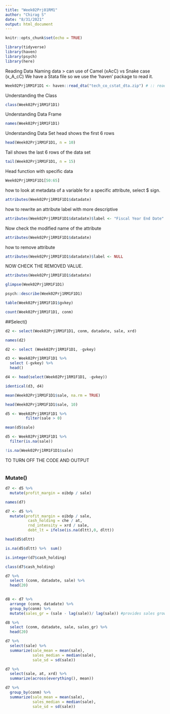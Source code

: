 ```yaml
---
title: "Week02Prj01RM1"
author: "Chirag S"
date: "8/31/2021"
output: html_document
---
```


```r
knitr::opts_chunk$set(echo = TRUE)

library(tidyverse)
library(haven)
library(psych)
library(here)


```

Reading Data
Naming data > can use of Camel (xAcC) vs Snake case (x_A_cC)
We have a Stata file so we use the 'haven' package to read it.

```r

Week02Prj1RM1F1D1 <- haven::read_dta("tech_co_cstat_dta.zip") # :: reads a stata file comes from haven package

```

Understanding the Class

```r
class(Week02Prj1RM1F1D1)

```
Understanding Data Frame

```r

names(Week02Prj1RM1F1D1)

```
Understanding Data Set
head shows the first 6 rows

```r
head(Week02Prj1RM1F1D1, n = 10)

```

Tail shows the last 6 rows of the data set

```r
tail(Week02Prj1RM1F1D1, n = 15)
```


Head function with specific data

```r
Week02Prj1RM1F1D1[50:65]
```


how to look at metadata of a variable
for a specific attribute, select $ sign. 

```r
attributes(Week02Prj1RM1F1D1$datadate)

```

how to rewrite an attribute label with more descriptive

```r
attributes(Week02Prj1RM1F1D1$datadate)$label <- "Fiscal Year End Date"

```

Now check the modified name of the attribute

```r
attributes(Week02Prj1RM1F1D1$datadate)
```

how to remove attribute

```r
attributes(Week02Prj1RM1F1D1$datadate)$label <- NULL
```

NOW CHECK THE REMOVED VALUE. 

```r
attributes(Week02Prj1RM1F1D1$datadate)
```
```r
glimpse(Week02Prj1RM1F1D1)

```


```r

psych::describe(Week02Prj1RM1F1D1)

```

```r

table(Week02Prj1RM1F1D1$gvkey)

```

```r
count(Week02Prj1RM1F1D1, conm)
```
##Select()

```r

d2 <- select(Week02Prj1RM1F1D1, conm, datadate, sale, xrd)

```

```r

names(d2)

```

```r
d2 <- select (Week02Prj1RM1F1D1, -gvkey)
```

```r

d3 <- Week02Prj1RM1F1D1 %>% 
  select (-gvkey) %>% 
  head()

```


```r

d4 <- head(select(Week02Prj1RM1F1D1, -gvkey))

```

```r

identical(d3, d4)
```

```r
mean(Week02Prj1RM1F1D1$sale, na.rm = TRUE)


```
```r

head(Week02Prj1RM1F1D1$sale, 10)

```
```r

d5 <- Week02Prj1RM1F1D1 %>% 
         filter(sale > 0)
```



```r

mean(d5$sale)

```


```r

d5 <- Week02Prj1RM1F1D1 %>% 
  filter(is.na(sale))
```


```r

!is.na(Week02Prj1RM1F1D1$sale)

```
TO TURN OFF THE CODE AND OUTPUT 

```r


```

### Mutate()

```r

d7 <- d5 %>% 
  mutate(profit_margin = oibdp / sale)
```


```r

names(d7)
```

```r

d7 <- d5 %>% 
  mutate(profit_margin = oibdp / sale, 
          cash_holding = che / at,
          rnd_intensity = xrd / sale,
          debt_lt = ifelse(is.na(dltt),0, dltt))

```



```r
head(d5$dltt) 

```


```r

is.na(d5$dltt) %>%  sum()

```



```r
is.integer(d7$cash_holding)

class(d7$cash_holding)

```
```r


d7 %>% 
  select (conm, datadate, sale) %>% 
  head(20)
  
```

```r

d8 <- d7 %>% 
  arrange (conm, datadate) %>% 
  group_by(conm) %>% 
  mutate(sales_gr = (sale - lag(sale))/ lag(sale)) #provides sales growth

```


```r

d8 %>% 
  select (conm, datadate, sale, sales_gr) %>% 
  head(20)
```

```r


d7 %>% 
  select(sale) %>% 
  summarize(sale_mean = mean(sale),
            sales_median = median(sale),
            sale_sd = sd(sale))
```
```r

d7 %>% 
  select(sale, at, xrd) %>% 
  summarize(across(everything(), mean))

```

```r

d7 %>% 
  group_by(conm) %>% 
  summarize(sale_mean = mean(sale),
            sales_median = median(sale),
            sale_sd = sd(sale))
```

